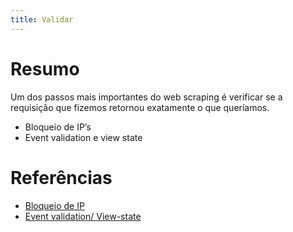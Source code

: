 ```yaml
---
title: Validar
---
```


# Resumo

Um dos passos mais importantes do web scraping é verificar se a requisição que fizemos retornou exatamente o que queríamos.

* Bloqueio de IP's
* Event validation e view state

# Referências

* [Bloqueio de IP](https://en.wikipedia.org/wiki/IP_address_blocking)
* [Event validation/ View-state](https://stackoverflow.com/questions/14558022/what-is-the-purpose-of-eventvalidation-viewstate-in-aspx)
